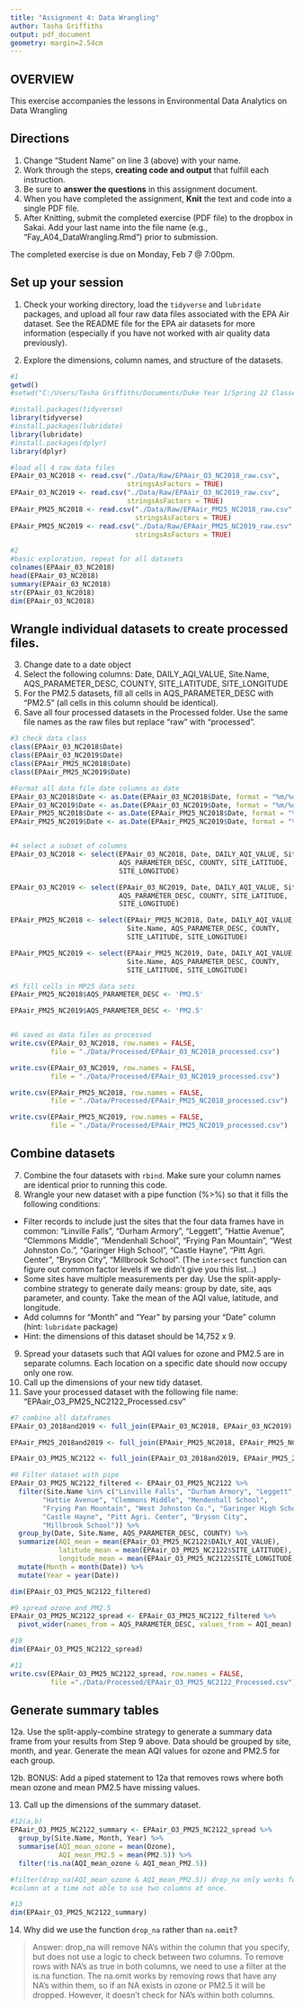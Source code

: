 ```yaml
---
title: "Assignment 4: Data Wrangling"
author: Tasha Griffiths
output: pdf_document
geometry: margin=2.54cm
---
```


## OVERVIEW

This exercise accompanies the lessons in Environmental Data Analytics on Data Wrangling 

## Directions
1. Change "Student Name" on line 3 (above) with your name.
2. Work through the steps, **creating code and output** that fulfill each instruction.
3. Be sure to **answer the questions** in this assignment document.
4. When you have completed the assignment, **Knit** the text and code into a single PDF file.
5. After Knitting, submit the completed exercise (PDF file) to the dropbox in Sakai. Add your last name into the file name (e.g., "Fay_A04_DataWrangling.Rmd") prior to submission.

The completed exercise is due on Monday, Feb 7 @ 7:00pm.

## Set up your session 
1. Check your working directory, load the `tidyverse` and `lubridate` packages, and upload all four raw data files associated with the EPA Air dataset. See the README file for the EPA air datasets for more information (especially if you have not worked with air quality data previously). 

2. Explore the dimensions, column names, and structure of the datasets. 

```r
#1
getwd()
#setwd("C:/Users/Tasha Griffiths/Documents/Duke Year 1/Spring 22 Classes/Environmental Data Analytics/GithubRepos/Environmental_Data_Analytics_2022")

#install.packages(tidyverse)
library(tidyverse)
#install.packages(lubridate)
library(lubridate)
#install.packages(dplyr)
library(dplyr)

#load all 4 raw data files
EPAair_03_NC2018 <- read.csv("./Data/Raw/EPAair_O3_NC2018_raw.csv", 
                             stringsAsFactors = TRUE)
EPAair_03_NC2019 <- read.csv("./Data/Raw/EPAair_O3_NC2019_raw.csv", 
                             stringsAsFactors = TRUE)
EPAair_PM25_NC2018 <- read.csv("./Data/Raw/EPAair_PM25_NC2018_raw.csv", 
                               stringsAsFactors = TRUE)
EPAair_PM25_NC2019 <- read.csv("./Data/Raw/EPAair_PM25_NC2019_raw.csv", 
                               stringsAsFactors = TRUE)

#2
#basic exploration, repeat for all datasets
colnames(EPAair_03_NC2018)
head(EPAair_03_NC2018)
summary(EPAair_03_NC2018)
str(EPAair_03_NC2018)
dim(EPAair_03_NC2018)

```

## Wrangle individual datasets to create processed files.
3. Change date to a date object
4. Select the following columns: Date, DAILY_AQI_VALUE, Site.Name, AQS_PARAMETER_DESC, COUNTY, SITE_LATITUDE, SITE_LONGITUDE
5. For the PM2.5 datasets, fill all cells in AQS_PARAMETER_DESC with "PM2.5" (all cells in this column should be identical).
6. Save all four processed datasets in the Processed folder. Use the same file names as the raw files but replace "raw" with "processed".

```r
#3 check data class 
class(EPAair_03_NC2018$Date)
class(EPAair_03_NC2019$Date)
class(EPAair_PM25_NC2018$Date)
class(EPAair_PM25_NC2019$Date)

#Format all data file date columns as date
EPAair_03_NC2018$Date <- as.Date(EPAair_03_NC2018$Date, format = "%m/%d/%Y")
EPAair_03_NC2019$Date <- as.Date(EPAair_03_NC2019$Date, format = "%m/%d/%Y")
EPAair_PM25_NC2018$Date <- as.Date(EPAair_PM25_NC2018$Date, format = "%m/%d/%Y")
EPAair_PM25_NC2019$Date <- as.Date(EPAair_PM25_NC2019$Date, format = "%m/%d/%Y")


#4 select a subset of columns
EPAair_03_NC2018 <- select(EPAair_03_NC2018, Date, DAILY_AQI_VALUE, Site.Name, 
                           AQS_PARAMETER_DESC, COUNTY, SITE_LATITUDE, 
                           SITE_LONGITUDE)

EPAair_03_NC2019 <- select(EPAair_03_NC2019, Date, DAILY_AQI_VALUE, Site.Name, 
                           AQS_PARAMETER_DESC, COUNTY, SITE_LATITUDE, 
                           SITE_LONGITUDE)

EPAair_PM25_NC2018 <- select(EPAair_PM25_NC2018, Date, DAILY_AQI_VALUE, 
                             Site.Name, AQS_PARAMETER_DESC, COUNTY, 
                             SITE_LATITUDE, SITE_LONGITUDE)

EPAair_PM25_NC2019 <- select(EPAair_PM25_NC2019, Date, DAILY_AQI_VALUE, 
                             Site.Name, AQS_PARAMETER_DESC, COUNTY, 
                             SITE_LATITUDE, SITE_LONGITUDE)

#5 fill cells in MP25 data sets
EPAair_PM25_NC2018$AQS_PARAMETER_DESC <- 'PM2.5'

EPAair_PM25_NC2019$AQS_PARAMETER_DESC <- 'PM2.5'


#6 saved as data files as processed
write.csv(EPAair_03_NC2018, row.names = FALSE, 
          file = "./Data/Processed/EPAair_03_NC2018_processed.csv")

write.csv(EPAair_03_NC2019, row.names = FALSE, 
          file = "./Data/Processed/EPAair_03_NC2019_processed.csv")

write.csv(EPAair_PM25_NC2018, row.names = FALSE, 
          file = "./Data/Processed/EPAair_PM25_NC2018_processed.csv")

write.csv(EPAair_PM25_NC2019, row.names = FALSE, 
          file = "./Data/Processed/EPAair_PM25_NC2019_processed.csv")

```


## Combine datasets
7. Combine the four datasets with `rbind`. Make sure your column names are identical prior to running this code. 
8. Wrangle your new dataset with a pipe function (%>%) so that it fills the following conditions: 

* Filter records to include just the sites that the four data frames have in common: "Linville Falls", "Durham Armory", "Leggett", "Hattie Avenue", "Clemmons Middle", "Mendenhall School", "Frying Pan Mountain", "West Johnston Co.", "Garinger High School", "Castle Hayne", "Pitt Agri. Center", "Bryson City", "Millbrook School". (The `intersect` function can figure out common factor levels if we didn't give you this list...)
* Some sites have multiple measurements per day. Use the split-apply-combine strategy to generate daily means: group by date, site, aqs parameter, and county. Take the mean of the AQI value, latitude, and longitude.
* Add columns for "Month" and "Year" by parsing your "Date" column (hint: `lubridate` package)
* Hint: the dimensions of this dataset should be 14,752 x 9.

9. Spread your datasets such that AQI values for ozone and PM2.5 are in separate columns. Each location on a specific date should now occupy only one row.
10. Call up the dimensions of your new tidy dataset.
11. Save your processed dataset with the following file name: "EPAair_O3_PM25_NC2122_Processed.csv"

```r
#7 combine all dataframes
EPAair_O3_2018and2019 <- full_join(EPAair_03_NC2018, EPAair_03_NC2019)

EPAair_PM25_2018and2019 <- full_join(EPAair_PM25_NC2018, EPAair_PM25_NC2019)

EPAair_O3_PM25_NC2122 <- full_join(EPAair_O3_2018and2019, EPAair_PM25_2018and2019)

#8 Filter dataset with pipe
EPAair_O3_PM25_NC2122_filtered <- EPAair_O3_PM25_NC2122 %>%
  filter(Site.Name %in% c("Linville Falls", "Durham Armory", "Leggett", 
        "Hattie Avenue", "Clemmons Middle", "Mendenhall School", 
        "Frying Pan Mountain", "West Johnston Co.", "Garinger High School",
        "Castle Hayne", "Pitt Agri. Center", "Bryson City", 
        "Millbrook School")) %>%
  group_by(Date, Site.Name, AQS_PARAMETER_DESC, COUNTY) %>%
  summarize(AQI_mean = mean(EPAair_O3_PM25_NC2122$DAILY_AQI_VALUE),
            latitude_mean = mean(EPAair_O3_PM25_NC2122$SITE_LATITUDE),
            longitude_mean = mean(EPAair_O3_PM25_NC2122$SITE_LONGITUDE)) %>%
  mutate(Month = month(Date)) %>%
  mutate(Year = year(Date))

dim(EPAair_O3_PM25_NC2122_filtered)

#9 spread ozone and PM2.5
EPAair_O3_PM25_NC2122_spread <- EPAair_O3_PM25_NC2122_filtered %>%
  pivot_wider(names_from = AQS_PARAMETER_DESC, values_from = AQI_mean)

#10
dim(EPAair_O3_PM25_NC2122_spread)

#11
write.csv(EPAair_O3_PM25_NC2122_spread, row.names = FALSE, 
          file ="./Data/Processed/EPAair_O3_PM25_NC2122_Processed.csv")

```


## Generate summary tables
12a. Use the split-apply-combine strategy to generate a summary data frame from your results from Step 9 above. Data should be grouped by site, month, and year. Generate the mean AQI values for ozone and PM2.5 for each group. 

12b. BONUS: Add a piped statement to 12a that removes rows where both mean ozone and mean PM2.5 have missing values. 

13. Call up the dimensions of the summary dataset.


```r
#12(a,b)
EPAair_O3_PM25_NC2122_summary <- EPAair_O3_PM25_NC2122_spread %>%
  group_by(Site.Name, Month, Year) %>%
  summarise(AQI_mean_ozone = mean(Ozone),
            AQI_mean_PM2.5 = mean(PM2.5)) %>%
  filter(!is.na(AQI_mean_ozone & AQI_mean_PM2.5))

#filter(drop_na(AQI_mean_ozone & AQI_mean_PM2.5)) drop_na only works for one 
#column at a time not able to use two columns at once. 

#13
dim(EPAair_O3_PM25_NC2122_summary)

```

14. Why did we use the function `drop_na` rather than `na.omit`?

> Answer: drop_na will remove NA's within the column that you specify, but does not use a logic to check between two columns. To remove rows with NA's as true in both columns, we need to use a filter at the is.na function. The na.omit works by removing rows that have any NA's within them, so if an NA exists in ozone or PM2.5 it will be dropped. However, it doesn't check for NA's within both columns.  
